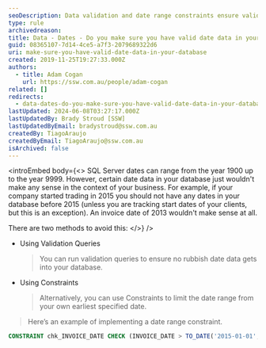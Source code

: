```yaml
---
seoDescription: Data validation and date range constraints ensure valid dates in your SQL Server database, preventing nonsensical dates from being entered.
type: rule
archivedreason:
title: Data - Dates - Do you make sure you have valid date data in your database?
guid: 08365107-7d14-4ce5-a7f3-2079689322d6
uri: make-sure-you-have-valid-date-data-in-your-database
created: 2019-11-25T19:27:33.000Z
authors:
  - title: Adam Cogan
    url: https://ssw.com.au/people/adam-cogan
related: []
redirects:
  - data-dates-do-you-make-sure-you-have-valid-date-data-in-your-database
lastUpdated: 2024-06-08T03:27:17.000Z
lastUpdatedBy: Brady Stroud [SSW]
lastUpdatedByEmail: bradystroud@ssw.com.au
createdBy: TiagoAraujo
createdByEmail: TiagoAraujo@ssw.com.au
isArchived: false
---
```


<introEmbed
  body={<>
SQL Server dates can range from the year 1900 up to the year 9999. However, certain date data in your database just wouldn't make any sense in the context of your business. For example, if your company started trading in 2015 you should not have any dates in your database before 2015 (unless you are tracking start dates of your clients, but this is an exception). An invoice date of 2013 wouldn't make sense at all.

There are two methods to avoid this:
  </>}
/>
- Using Validation Queries

  > You can run validation queries to ensure no rubbish date data gets into your database.

- Using Constraints
  > Alternatively, you can use Constraints to limit the date range from your own earliest specified date.

> Here’s an example of implementing a date range constraint.

```sql
CONSTRAINT chk_INVOICE_DATE CHECK (INVOICE_DATE > TO_DATE('2015-01-01', 'yyyy-mm-dd'))
```
